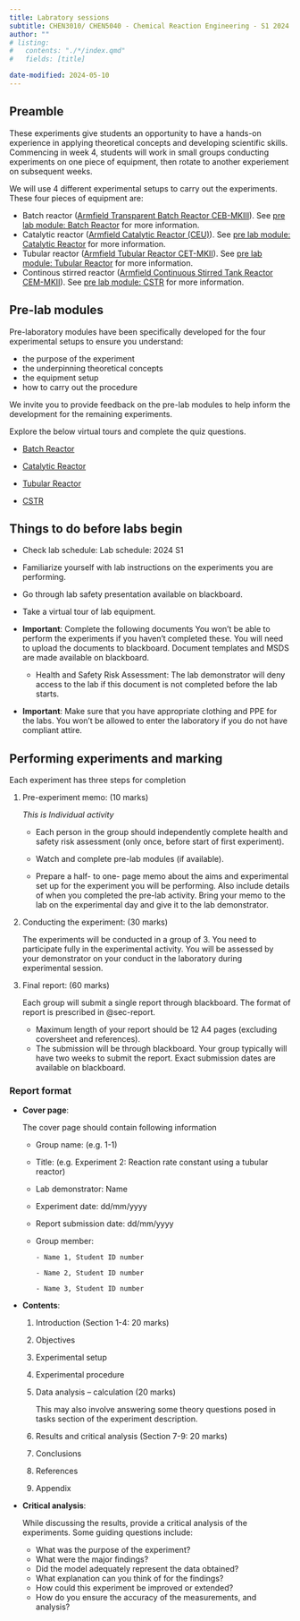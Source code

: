 ```yaml
---
title: Labratory sessions
subtitle: CHEN3010/ CHEN5040 - Chemical Reaction Engineering - S1 2024
author: ""
# listing:
#   contents: "./*/index.qmd"
#   fields: [title]

date-modified: 2024-05-10
---
```


## Preamble

These experiments give students an opportunity to have a hands-on experience in
applying theoretical concepts and developing scientific skills. Commencing in
week 4, students will work in small groups conducting experiments on one piece
of equipment, then rotate to another experiement on subsequent weeks.

We will use 4 different experimental setups to carry out the experiments. These
four pieces of equipment are:

- Batch reactor ([Armfield Transparent Batch Reactor
  CEB-MKIII](./Experiment-01-Batch-Saponification-Reaction-of-EtAc-and-NaOH/CEB-MKIII-Issue-3-Instruction-Manual.pdf)).
  See [pre lab module: Batch 
  Reactor](./prelab/Batch_Reactor/index.htm) for more
  information.
- Catalytic reactor ([Armfield Catalytic Reactor
  (CEU)](./Experiment-03-Study-of-Sucrose-Inversion/PC-0054962-Armfield-Manual-CEU-Issue
  13.pdf)). See [pre lab module: Catalytic
  Reactor](./prelab/Catalytic_Reactor/index.htm) for more
  information.  
- Tubular reactor ([Armfield Tubular Reactor
  CET-MKII](./Experiment-02-Reaction-rate-constant-using-a-tubular-reactor/CET-MKII
  Issue 21 Instruction Manual.pdf)). See [pre lab module: Tubular
  Reactor](./prelab/Tubular_Reactor/index.htm) for more
  information. 
- Continous stirred reactor ([Armfield Continuous Stirred Tank Reactor
  CEM-MKII](./Experiment-05-Determination-of-the-residence-time-in-a-CSTR/PC-0055760-Armfield-Manual-CEM-MKII-Issue
  21.pdf)). See [pre lab module: CSTR](./prelab/CSTR/index.htm) for more
  information. 


## Pre-lab modules

Pre-laboratory modules have been specifically developed for the four
experimental setups to ensure you understand:

- the purpose of the experiment
- the underpinning theoretical concepts
- the equipment setup
- how to carry out the procedure

We invite you to provide feedback on the pre-lab modules to help inform the
development for the remaining experiments.

Explore the below virtual tours and complete the quiz questions. 

* [Batch Reactor](./prelab/Batch_Reactor/index.htm)

* [Catalytic Reactor](./prelab/Catalytic_Reactor/index.htm)

* [Tubular Reactor](./prelab/Tubular_Reactor/index.htm)

* [CSTR](./prelab/CSTR/index.htm)

## Things to do before labs begin

* Check lab schedule: Lab schedule: 2024 S1

* Familiarize yourself with lab instructions on the experiments you are performing.
* Go through lab safety presentation available on blackboard.
* Take a virtual tour of lab equipment.
* **Important**: Complete the following documents You won’t be able to perform
  the experiments if you haven’t completed these. You will need to upload the
  documents to blackboard. Document templates and MSDS are made available on
  blackboard. 
  - Health and Safety Risk Assessment: The lab demonstrator will deny
    access to the lab if this document is not completed before the lab starts.
* **Important**: Make sure that you have appropriate clothing and PPE for the
  labs. You won’t be allowed to enter the laboratory if you do not have
  compliant attire.

## Performing experiments and marking

Each experiment has three steps for completion

1. Pre-experiment memo: \hfill  (10 marks)
   
   *This is Individual activity*

   - Each person in the group should independently complete health and safety
     risk assessment (only once, before start of first experiment).

   - Watch and complete pre-lab modules (if available).

   - Prepare a half- to one- page memo about the aims and experimental set up
     for the experiment you will be performing. Also include details of when
     you completed the pre-lab activity. Bring your memo to the lab on the
     experimental day and give it to the lab demonstrator. 

2. Conducting the experiment: \hfill (30 marks)

   The experiments will be conducted in a group of 3. You need to participate
   fully in the experimental activity. You will be assessed by your
   demonstrator on your conduct in the laboratory during experimental session. 

3. Final report: \hfill (60 marks)

   Each group will submit a single report through blackboard. The format of
   report is prescribed in @sec-report.

   - Maximum length of your report should be 12 A4 pages (excluding coversheet and references).
   - The submission will be through blackboard. Your group typically will have
     two weeks to submit the report. Exact submission dates are available on blackboard. 

### Report format {#sec-report}

* **Cover page**: 

  The cover page should contain following information

  - Group name: (e.g. 1-1)
  - Title: (e.g. Experiment 2: Reaction rate constant using a tubular reactor)
  - Lab demonstrator: Name
  - Experiment date:	dd/mm/yyyy
  - Report submission date: dd/mm/yyyy
  - Group member: 

		- Name 1, Student ID number

		- Name 2, Student ID number

		- Name 3, Student ID number

* **Contents**: 

  1.  Introduction \hfill (Section 1-4: 20 marks)
  2.  Objectives
  3.  Experimental setup
  4.  Experimental procedure
  5.  Data analysis – calculation \hfill (20 marks)

      This may also involve answering some theory questions posed in tasks
      section of the experiment description. 
  6.  Results and critical analysis \hfill (Section 7-9: 20 marks)
  7.  Conclusions
  8.  References
  9.  Appendix

* **Critical analysis**: 

  While discussing the results, provide a critical analysis of the experiments.
  Some guiding questions include:	

  - What was the purpose of the experiment?	
  - What were the major findings?	
  - Did the model adequately represent the data obtained?	
  - What explanation can you think of for the findings?	
  - How could this experiment be improved or extended?	
  - How do you ensure the accuracy of the measurements, and analysis?



